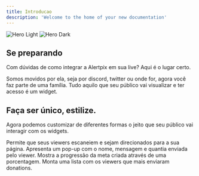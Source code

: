 ```yaml
---
title: Introducao
description: 'Welcome to the home of your new documentation'
---
```


<img
  className="block dark:hidden"
  src="/images/hero-light.svg"
  alt="Hero Light"
/>
<img
  className="hidden dark:block"
  src="/images/hero-dark.svg"
  alt="Hero Dark"
/>

## Se preparando

Com dúvidas de como integrar a Alertpix em sua live? Aqui é o lugar certo.

<CardGroup cols={2}>
  <Card
    title="Comunidade"
    icon="pen-to-square"
    href="https://mintlify.com/docs/quickstart"
  >
    Somos movidos por ela, seja por discord, twitter ou onde for, agora você faz parte de uma família.
  </Card>
  <Card
    title="Como integrar Widgets"
    icon="image"
    href="https://mintlify.com/docs/development"
  >
    Tudo aquilo que seu público vai visualizar e ter acesso é um widget.
  </Card>
</CardGroup>

## Faça ser único, estilize.

Agora podemos customizar de diferentes formas o jeito que seu público vai interagir com os widgets.

<CardGroup cols={2}>
  <Card
    title="QRCode"
    icon="palette"
    href="https://mintlify.com/docs/settings/global"
  >
    Permite que seus viewers escaneiem e sejam direcionados para a sua página.
  </Card>
  <Card
    title="Alerta"
    icon="palette"
    href="https://mintlify.com/docs/settings/global"
  >
    Apresenta um pop-up com o nome, mensagem e quantia enviada pelo viewer.
  </Card>
  <Card
    title="Metas"
    icon="palette"
    href="https://mintlify.com/docs/settings/global"
  >
    Mostra a progressão da meta criada através de uma porcentagem.
  </Card>
  <Card
    title="Ranking"
    icon="palette"
    href="https://mintlify.com/docs/settings/global"
  >
    Monta uma lista com os viewers que mais enviaram donations.
  </Card>
  
</CardGroup>

